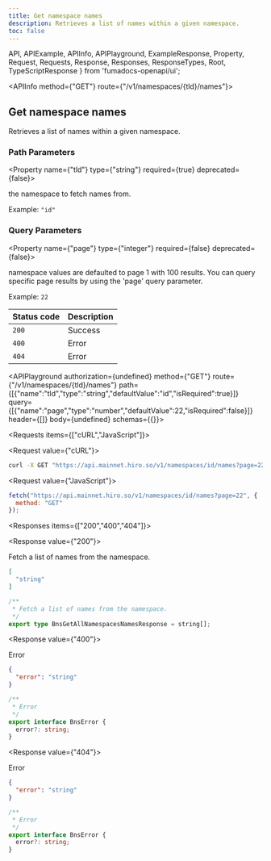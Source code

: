 ```yaml
---
title: Get namespace names
description: Retrieves a list of names within a given namespace.
toc: false
---
```


  API,
  APIExample,
  APIInfo,
  APIPlayground,
  ExampleResponse,
  Property,
  Request,
  Requests,
  Response,
  Responses,
  ResponseTypes,
  Root,
  TypeScriptResponse
} from 'fumadocs-openapi/ui';

<Root>

<API>

<APIInfo method={"GET"} route={"/v1/namespaces/{tld}/names"}>

## Get namespace names

Retrieves a list of names within a given namespace.
### Path Parameters

<Property name={"tld"} type={"string"} required={true} deprecated={false}>

the namespace to fetch names from.

<span>Example: `"id"`</span>

</Property>

### Query Parameters

<Property name={"page"} type={"integer"} required={false} deprecated={false}>

namespace values are defaulted to page 1 with 100 results. You can query specific page results by using the 'page' query parameter.

<span>Example: `22`</span>

</Property>

| Status code | Description |
| :------ | :------ |
| `200` | Success |
| `400` | Error |
| `404` | Error |

<APIPlayground authorization={undefined} method={"GET"} route={"/v1/namespaces/{tld}/names"} path={[{"name":"tld","type":"string","defaultValue":"id","isRequired":true}]} query={[{"name":"page","type":"number","defaultValue":22,"isRequired":false}]} header={[]} body={undefined} schemas={{}}>

</APIPlayground>

</APIInfo>

<APIExample>

<Requests items={["cURL","JavaScript"]}>

<Request value={"cURL"}>

```bash
curl -X GET "https://api.mainnet.hiro.so/v1/namespaces/id/names?page=22"
```

</Request>

<Request value={"JavaScript"}>

```js
fetch("https://api.mainnet.hiro.so/v1/namespaces/id/names?page=22", {
  method: "GET"
});
```

</Request>

</Requests>

<Responses items={["200","400","404"]}>

<Response value={"200"}>

Fetch a list of names from the namespace.

<ResponseTypes>

<ExampleResponse>

```json
[
  "string"
]
```

</ExampleResponse>

<TypeScriptResponse>

```ts
/**
 * Fetch a list of names from the namespace.
 */
export type BnsGetAllNamespacesNamesResponse = string[];
```

</TypeScriptResponse>

</ResponseTypes>

</Response>

<Response value={"400"}>

Error

<ResponseTypes>

<ExampleResponse>

```json
{
  "error": "string"
}
```

</ExampleResponse>

<TypeScriptResponse>

```ts
/**
 * Error
 */
export interface BnsError {
  error?: string;
}
```

</TypeScriptResponse>

</ResponseTypes>

</Response>

<Response value={"404"}>

Error

<ResponseTypes>

<ExampleResponse>

```json
{
  "error": "string"
}
```

</ExampleResponse>

<TypeScriptResponse>

```ts
/**
 * Error
 */
export interface BnsError {
  error?: string;
}
```

</TypeScriptResponse>

</ResponseTypes>

</Response>

</Responses>

</APIExample>

</API>

</Root>
